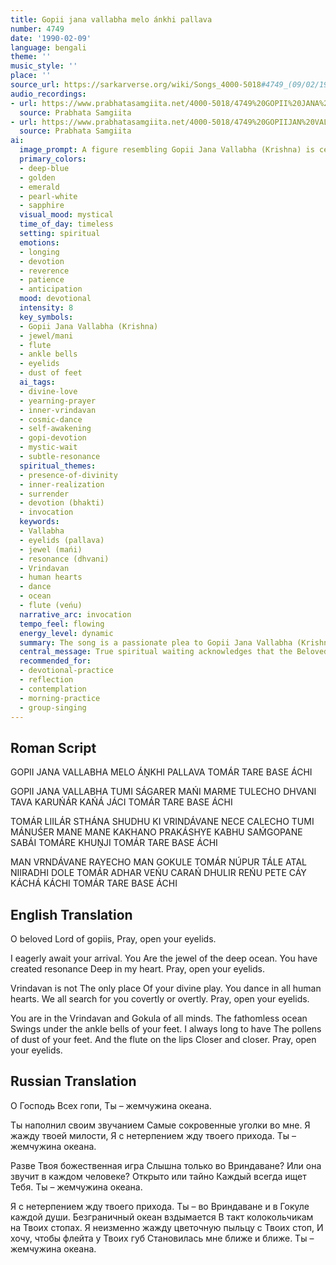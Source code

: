```yaml
---
title: Gopii jana vallabha melo ánkhi pallava
number: 4749
date: '1990-02-09'
language: bengali
theme: ''
music_style: ''
place: ''
source_url: https://sarkarverse.org/wiki/Songs_4000-5018#4749_(09/02/1990)_K_(Krsna)
audio_recordings:
- url: https://www.prabhatasamgiita.net/4000-5018/4749%20GOPII%20JANA%20VALLABHA%20MELO.mp3
  source: Prabhata Samgiita
- url: https://www.prabhatasamgiita.net/4000-5018/4749%20GOPIIJAN%20VALLABHA%20MELA%20A%27NKHIPALLAVA%20TOMA%27R%20TARE.mp3
  source: Prabhata Samgiita
ai:
  image_prompt: A figure resembling Gopii Jana Vallabha (Krishna) is centered, partially veiled by a deep sapphire and oceanic mist, symbolizing the 'jewel of the deep ocean.' His eyes are just opening (meló ánkhi pallava), radiating a soft, golden light that connects directly to the abstract, luminous 'Vrindavan of the mind' depicted in the foreground. The cosmic ocean floor swirls dynamically, agitated by the unseen rhythm of his ankle bells, suggesting his universal, dancing presence in all hearts.
  primary_colors:
  - deep-blue
  - golden
  - emerald
  - pearl-white
  - sapphire
  visual_mood: mystical
  time_of_day: timeless
  setting: spiritual
  emotions:
  - longing
  - devotion
  - reverence
  - patience
  - anticipation
  mood: devotional
  intensity: 8
  key_symbols:
  - Gopii Jana Vallabha (Krishna)
  - jewel/mani
  - flute
  - ankle bells
  - eyelids
  - dust of feet
  ai_tags:
  - divine-love
  - yearning-prayer
  - inner-vrindavan
  - cosmic-dance
  - self-awakening
  - gopi-devotion
  - mystic-wait
  - subtle-resonance
  spiritual_themes:
  - presence-of-divinity
  - inner-realization
  - surrender
  - devotion (bhakti)
  - invocation
  keywords:
  - Vallabha
  - eyelids (pallava)
  - jewel (mańi)
  - resonance (dhvani)
  - Vrindavan
  - human hearts
  - dance
  - ocean
  - flute (veńu)
  narrative_arc: invocation
  tempo_feel: flowing
  energy_level: dynamic
  summary: The song is a passionate plea to Gopii Jana Vallabha (Krishna) to open His eyes and respond to the devotee's continuous, patient waiting, recognizing Him as the jewel of universal consciousness. It emphasizes that the Lord's divine play is not geographically limited to Vrindavan, but perpetually dances within the conscious and subconscious mind of every seeker, generating a deep spiritual resonance. The devotee expresses profound longing for the Lord's closest proximity, symbolized by the dust of His feet and the music of His flute.
  central_message: True spiritual waiting acknowledges that the Beloved resides and dances within the mind's inner sanctuary, and devotion is the key to experiencing His eternal presence.
  recommended_for:
  - devotional-practice
  - reflection
  - contemplation
  - morning-practice
  - group-singing
---
```


## Roman Script

GOPII JANA VALLABHA
MELO ÁṊKHI PALLAVA
TOMÁR TARE BASE ÁCHI

GOPII JANA VALLABHA
TUMI SÁGARER MAŃI
MARME TULECHO DHVANI
TAVA KARUŃÁR KAŃÁ JÁCI
TOMÁR TARE BASE ÁCHI

TOMÁR LIILÁR STHÁNA
SHUDHU KI VRINDÁVANE
NECE CALECHO TUMI MÁNUŚER MANE MANE
KAKHANO PRAKÁSHYE KABHU SAḾGOPANE
SABÁI TOMÁRE KHUṊJI
TOMÁR TARE BASE ÁCHI

MAN VRNDÁVANE RAYECHO MAN GOKULE
TOMÁR NÚPUR TÁLE
ATAL NIIRADHI DOLE
TOMÁR ADHAR VEŃU
CARAŃ DHULIR REŃU
PETE CÁY
KÁCHÁ KÁCHI
TOMÁR TARE BASE ÁCHI

## English Translation

O beloved
Lord of gopiis,
Pray, open your eyelids.

I eagerly await your arrival. You
Are the jewel of the deep ocean.
You have created resonance
Deep in my heart.
Pray, open your eyelids.

Vrindavan is not
The only place
Of your divine play.
You dance in all human hearts.
We all search for you covertly or overtly.
Pray, open your eyelids.

You are in the Vrindavan and Gokula of all minds.
The fathomless ocean
Swings under the ankle bells of your feet.
I always long to have
The pollens of dust of your feet.
And the flute on the lips
Closer and closer.
Pray, open your eyelids.

## Russian Translation

О Господь
Всех гопи,
Ты – жемчужина океана.

Ты наполнил своим звучанием
Самые сокровенные уголки во мне.
Я жажду твоей милости,
Я с нетерпением жду твоего прихода.
Ты – жемчужина океана.

Разве Твоя божественная игра
Cлышна только во Вриндаване?
Или она звучит в каждом человеке?
Открыто или тайно
Каждый всегда ищет Тебя.
Ты – жемчужина океана.

Я с нетерпением жду твоего прихода.
Ты – во Вриндаване и в Гокуле каждой души.
Безграничный океан вздымается
В такт колокольчикам на Твоих стопах.
Я неизменно жажду цветочную пыльцу с Твоих стоп,
И хочу, чтобы флейта у Твоих губ
Становилась мне ближе и ближе.
Ты – жемчужина океана.
